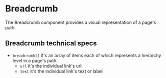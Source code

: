 
<Meta of={BreadcrumbStories} />

# Breadcrumb

The Breadcrumb component provides a visual representation of a page's path.

## Breadcrumb technical specs

* `breadcrumb[]` It's an array of items each of which represents a hierarchy level in a page's path.
  * `url` it's the individual link's url
  * `text` it's the individual link's text or label

<Story of={BreadcrumbStories.Breadcrumb} />
